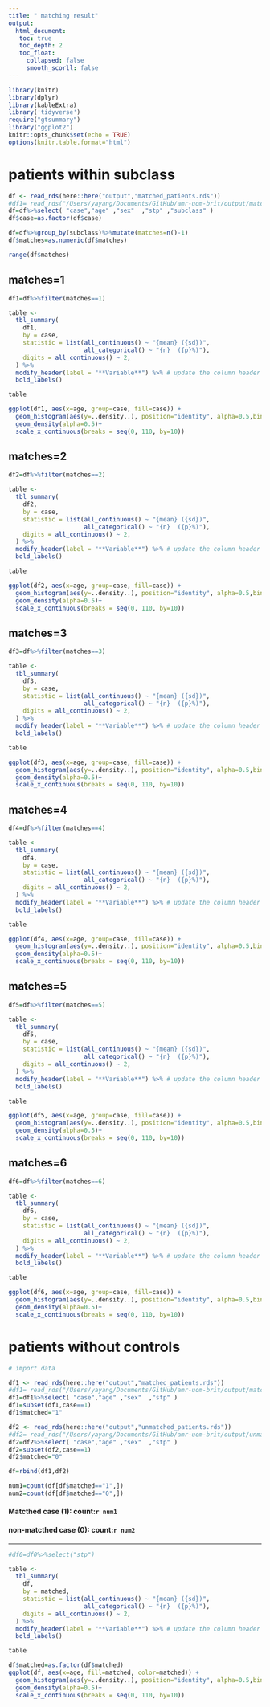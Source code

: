 ```yaml
---
title: " matching result"
output: 
  html_document:
   toc: true
   toc_depth: 2
   toc_float:
     collapsed: false
     smooth_scorll: false
---
```


```r
library(knitr)
library(dplyr)
library(kableExtra)
library('tidyverse')
require("gtsummary")
library("ggplot2")
knitr::opts_chunk$set(echo = TRUE)
options(knitr.table.format="html")
```

# patients within subclass
```r
df <- read_rds(here::here("output","matched_patients.rds"))
#df1= read_rds("/Users/yayang/Documents/GitHub/amr-uom-brit/output/matched_patients.rds")
df=df%>%select( "case","age" ,"sex"  ,"stp" ,"subclass" ) 
df$case=as.factor(df$case)
```

```r
df=df%>%group_by(subclass)%>%mutate(matches=n()-1)
df$matches=as.numeric(df$matches)

range(df$matches)
```

## matches=1
```r

df1=df%>%filter(matches==1)

table <- 
  tbl_summary(
    df1,
    by = case, 
    statistic = list(all_continuous() ~ "{mean} ({sd})",
                     all_categorical() ~ "{n}  ({p}%)"),
    digits = all_continuous() ~ 2,
  ) %>%
  modify_header(label = "**Variable**") %>% # update the column header
  bold_labels() 

table
```


```r
ggplot(df1, aes(x=age, group=case, fill=case)) +
  geom_histogram(aes(y=..density..), position="identity", alpha=0.5,bins=30)+
  geom_density(alpha=0.5)+
  scale_x_continuous(breaks = seq(0, 110, by=10))

```

## matches=2
```r

df2=df%>%filter(matches==2)

table <- 
  tbl_summary(
    df2,
    by = case, 
    statistic = list(all_continuous() ~ "{mean} ({sd})",
                     all_categorical() ~ "{n}  ({p}%)"),
    digits = all_continuous() ~ 2,
  ) %>%
  modify_header(label = "**Variable**") %>% # update the column header
  bold_labels() 

table
```


```r
ggplot(df2, aes(x=age, group=case, fill=case)) +
  geom_histogram(aes(y=..density..), position="identity", alpha=0.5,bins=30)+
  geom_density(alpha=0.5)+
  scale_x_continuous(breaks = seq(0, 110, by=10))

```

## matches=3
```r

df3=df%>%filter(matches==3)

table <- 
  tbl_summary(
    df3,
    by = case, 
    statistic = list(all_continuous() ~ "{mean} ({sd})",
                     all_categorical() ~ "{n}  ({p}%)"),
    digits = all_continuous() ~ 2,
  ) %>%
  modify_header(label = "**Variable**") %>% # update the column header
  bold_labels() 

table
```


```r
ggplot(df3, aes(x=age, group=case, fill=case)) +
  geom_histogram(aes(y=..density..), position="identity", alpha=0.5,bins=30)+
  geom_density(alpha=0.5)+
  scale_x_continuous(breaks = seq(0, 110, by=10))

```


## matches=4
```r

df4=df%>%filter(matches==4)

table <- 
  tbl_summary(
    df4,
    by = case, 
    statistic = list(all_continuous() ~ "{mean} ({sd})",
                     all_categorical() ~ "{n}  ({p}%)"),
    digits = all_continuous() ~ 2,
  ) %>%
  modify_header(label = "**Variable**") %>% # update the column header
  bold_labels() 

table
```


```r
ggplot(df4, aes(x=age, group=case, fill=case)) +
  geom_histogram(aes(y=..density..), position="identity", alpha=0.5,bins=30)+
  geom_density(alpha=0.5)+
  scale_x_continuous(breaks = seq(0, 110, by=10))

```


## matches=5
```r

df5=df%>%filter(matches==5)

table <- 
  tbl_summary(
    df5,
    by = case, 
    statistic = list(all_continuous() ~ "{mean} ({sd})",
                     all_categorical() ~ "{n}  ({p}%)"),
    digits = all_continuous() ~ 2,
  ) %>%
  modify_header(label = "**Variable**") %>% # update the column header
  bold_labels() 

table
```


```r
ggplot(df5, aes(x=age, group=case, fill=case)) +
  geom_histogram(aes(y=..density..), position="identity", alpha=0.5,bins=30)+
  geom_density(alpha=0.5)+
  scale_x_continuous(breaks = seq(0, 110, by=10))

```


## matches=6
```r

df6=df%>%filter(matches==6)

table <- 
  tbl_summary(
    df6,
    by = case, 
    statistic = list(all_continuous() ~ "{mean} ({sd})",
                     all_categorical() ~ "{n}  ({p}%)"),
    digits = all_continuous() ~ 2,
  ) %>%
  modify_header(label = "**Variable**") %>% # update the column header
  bold_labels() 

table
```


```r
ggplot(df6, aes(x=age, group=case, fill=case)) +
  geom_histogram(aes(y=..density..), position="identity", alpha=0.5,bins=30)+
  geom_density(alpha=0.5)+
  scale_x_continuous(breaks = seq(0, 110, by=10))

```

# patients without controls

```r
# import data

df1 <- read_rds(here::here("output","matched_patients.rds"))
#df1= read_rds("/Users/yayang/Documents/GitHub/amr-uom-brit/output/matched_patients.rds")
df1=df1%>%select( "case","age" ,"sex"  ,"stp" ) 
df1=subset(df1,case==1)
df1$matched="1"

df2 <- read_rds(here::here("output","unmatched_patients.rds"))
#df2= read_rds("/Users/yayang/Documents/GitHub/amr-uom-brit/output/unmatched_patients.rds")
df2=df2%>%select( "case","age" ,"sex"  ,"stp" ) 
df2=subset(df2,case==1)
df2$matched="0"

df=rbind(df1,df2)

```


```r
num1=count(df[df$matched=="1",])
num2=count(df[df$matched=="0",])
```

#### Matcthed case (1): **count:`r num1`**
#### non-matcthed case (0): **count:`r num2`**

***




```r

#df0=df0%>%select("stp")

table <- 
  tbl_summary(
    df,
    by = matched, 
    statistic = list(all_continuous() ~ "{mean} ({sd})",
                     all_categorical() ~ "{n}  ({p}%)"),
    digits = all_continuous() ~ 2,
  ) %>%
  modify_header(label = "**Variable**") %>% # update the column header
  bold_labels() 

table
```


```r
df$matched=as.factor(df$matched)
ggplot(df, aes(x=age, fill=matched, color=matched)) +
  geom_histogram(aes(y=..density..), position="identity", alpha=0.5,bins=30)+
  geom_density(alpha=0.5)+
  scale_x_continuous(breaks = seq(0, 110, by=10))

```



